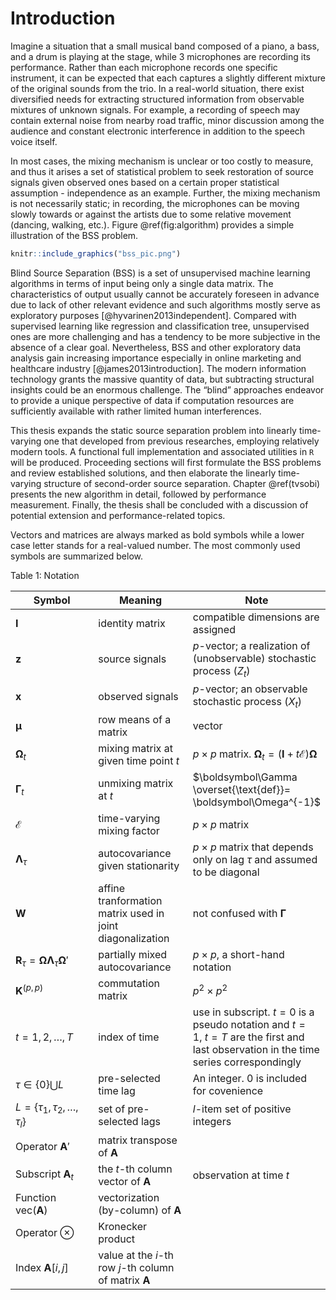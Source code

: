 # Introduction {#intro}

Imagine a situation that a small musical band composed of a piano, a bass, and a drum is playing at the stage, while 3 microphones are recording its performance. Rather than each microphone records one specific instrument, it can be expected that each captures a slightly different mixture of the original sounds from the trio. In a real-world situation, there exist diversified needs for extracting structured information from observable mixtures of unknown signals. For example, a recording of speech may contain external noise from nearby road traffic, minor discussion among the audience and constant electronic interference in addition to the speech voice itself. 

In most cases, the mixing mechanism is unclear or too costly to measure, and thus it arises a set of statistical problem to seek restoration of source signals given observed ones based on a certain proper statistical assumption - independence as an example. Further, the mixing mechanism is not necessarily static; in recording, the microphones can be moving slowly towards or against the artists due to some relative movement (dancing, walking, etc.). Figure \@ref(fig:algorithm) provides a simple illustration of the BSS problem.

```r
knitr::include_graphics("bss_pic.png")
```

Blind Source Separation (BSS) is a set of unsupervised machine learning algorithms in terms of input being only a single data matrix. The characteristics of output usually cannot be accurately foreseen in advance due to lack of other relevant evidence and such algorithms mostly serve as exploratory purposes [@hyvarinen2013independent]. Compared with supervised learning like regression and classification tree, unsupervised ones are more challenging and has a tendency to be more subjective in the absence of a clear goal. Nevertheless, BSS and other exploratory data analysis gain increasing importance especially in online marketing and healthcare industry [@james2013introduction]. The modern information technology grants the massive quantity of data, but subtracting structural insights could be an enormous challenge. The "blind" approaches endeavor to provide a unique perspective of data if computation resources are sufficiently available with rather limited human interferences.

This thesis expands the static source separation problem into linearly time-varying one that developed from previous researches, employing relatively modern tools. A functional full implementation and associated utilities in `R` will be produced. Proceeding sections will first formulate the BSS problems and review established solutions, and then elaborate the linearly time-varying structure of second-order source separation. Chapter \@ref(tvsobi) presents the new algorithm in detail, followed by performance measurement. Finally, the thesis shall be concluded with a discussion of potential extension and performance-related topics.

Vectors and matrices are always marked as bold symbols while a lower case letter stands for a real-valued number. The most commonly used symbols are summarized below.

Table 1: Notation

| Symbol | Meaning | Note |
|---|---|---|
| $\boldsymbol I$ | identity matrix| compatible dimensions are assigned|
| $\boldsymbol z$ | source signals| $p$-vector; a realization of (unobservable) stochastic process $(Z_t)$ |
| $\boldsymbol x$ | observed signals| $p$-vector; an observable stochastic process $(X_t)$ |
| $\boldsymbol\mu$ | row means of a matrix   |  vector  |
| $\boldsymbol\Omega_t$ | mixing matrix at given time point $t$ | $p\times p$ matrix. $\boldsymbol\Omega_t = ( \boldsymbol I+t \boldsymbol{\mathcal E}) \boldsymbol\Omega$ |
| $\boldsymbol\Gamma_t$ | unmixing matrix at $t$ | $\boldsymbol\Gamma \overset{\text{def}}= \boldsymbol\Omega^{-1}$ | | $\boldsymbol\Omega$ | mixing matrix at $t=0$ | $\boldsymbol\Omega \overset{\text{def}}= \boldsymbol\Omega_0$ |
| $\boldsymbol{\mathcal E}$ |time-varying mixing factor | $p\times p$ matrix |
| $\boldsymbol\Lambda_{\tau}$ | autocovariance given stationarity | $p\times p$ matrix that depends only on lag $\tau$ and assumed to be diagonal |
| $\boldsymbol W$| affine tranformation matrix used in joint diagonalization | not confused with $\boldsymbol\Gamma$ |
| $\boldsymbol R_{\tau} = \boldsymbol{\Omega \Lambda}_{\tau} \boldsymbol\Omega'$ | partially mixed autocovariance  | $p\times p$, a short-hand notation|
| $\boldsymbol K ^{(p,p)}$ | commutation matrix | $p^2\times p^2$ |
| $t=1,2,\dots,T$ | index of time | use in subscript. $t=0$ is a pseudo notation and $t=1,\ t=T$ are the first and last observation in the time series correspondingly | 
| $\tau \in \{0\}\bigcup L$ | pre-selected time lag | An integer. 0 is included for covenience |
| $L = \{\tau_1,\tau_2,\dots,\tau_l\}$ | set of pre-selected lags | $l$-item set of positive integers |
| Operator $\boldsymbol{A}'$ |  matrix transpose of $\boldsymbol A$| |
| Subscript $\boldsymbol{A}_t$  | the $t$-th column vector of $\boldsymbol{A}$ | observation at time $t$ |
| Function $\text{vec}( \boldsymbol A)$ | vectorization (by-column) of $\boldsymbol A$ | |
| Operator $\otimes$ | Kronecker product | |
| Index $\boldsymbol{A}[i,j]$ | value at the $i$-th row $j$-th column of matrix $\boldsymbol{A}$ | |
